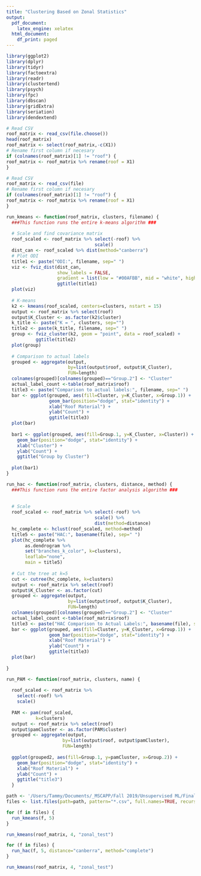 ```yaml
---
title: "Clustering Based on Zonal Statistics"
output:
  pdf_document:
    latex_engine: xelatex
  html_document:
    df_print: paged
---
```


```r
library(ggplot2)
library(dplyr)
library(tidyr)
library(factoextra)
library(readr)
library(clustertend)
library(psych)
library(fpc)
library(dbscan)
library(gridExtra)
library(seriation)
library(dendextend)
```


``` r

# Read CSV
roof_matrix <- read_csv(file.choose())
head(roof_matrix)
roof_matrix <- select(roof_matrix,-c(X1))
# Rename first column if necesary
if (colnames(roof_matrix)[1] != "roof") {
roof_matrix <- roof_matrix %>% rename(roof = X1)
}

# Read CSV
roof_matrix <- read_csv(file)
# Rename first column if necesary
if (colnames(roof_matrix)[1] != "roof") {
roof_matrix <- roof_matrix %>% rename(roof = X1)
}

```

```r
run_kmeans <- function(roof_matrix, clusters, filename) {
  ###This function runs the entire k-means algorithm ###
  
  # Scale and find covariance matrix
  roof_scaled <- roof_matrix %>% select(-roof) %>%
                                 scale()
  dist_can <- roof_scaled %>% dist(method="canberra")
  # Plot ODI
  title1 <- paste("ODI:", filename, sep=" ")
  viz <- fviz_dist(dist_can,
                   show_labels = FALSE,
                   gradient = list(low = "#00AFBB", mid = "white", high = "#FC4E07")) +
                   ggtitle(title1)
  plot(viz)
  
  # K-means
  k2 <- kmeans(roof_scaled, centers=clusters, nstart = 15)
  output <- roof_matrix %>% select(roof)
  output$K_Cluster <- as.factor(k2$cluster)
  k_title <- paste("K = ", clusters, sep="")
  title2 <- paste(k_title, filename, sep=" ")
  group <- fviz_cluster(k2, geom = "point", data = roof_scaled) +
           ggtitle(title2)
  plot(group)
  
  # Comparison to actual labels
  grouped <- aggregate(output,
                       by=list(output$roof, output$K_Cluster),
                       FUN=length)
  colnames(grouped)[colnames(grouped)=="Group.2"] <- "Cluster"
  actual_label_count <-table(roof_matrix$roof)
  title3 <- paste("Comparison to actual labels:", filename, sep=" ")
  bar <- ggplot(grouped, aes(fill=Cluster, y=K_Cluster, x=Group.1)) + 
                geom_bar(position="dodge", stat="identity") +
                xlab("Roof Material") +
                ylab("Count") +
                ggtitle(title3)
  plot(bar)
  
  bar1 <- ggplot(grouped, aes(fill=Group.1, y=K_Cluster, x=Cluster)) + 
    geom_bar(position="dodge", stat="identity") +
    xlab("Cluster") +
    ylab("Count") +
    ggtitle("Group by Cluster")
  
  plot(bar1)
}
```

```r
run_hac <- function(roof_matrix, clusters, distance, method) {
  ###This function runs the entire factor analysis algorithm ###
  
  
  # Scale
  roof_scaled <- roof_matrix %>% select(-roof) %>%
                                 scale() %>%
                                 dist(method=distance)
  hc_complete <- hclust(roof_scaled, method=method)
  title5 <- paste("HAC:", basename(file), sep=" ")
  plot(hc_complete %>%
       as.dendrogram %>%
       set("branches_k_color", k=clusters),
       leaflab="none",
       main = title5)
  
  # Cut the tree at k=5
  cut <- cutree(hc_complete, k=clusters)
  output <- roof_matrix %>% select(roof)
  output$K_Cluster <- as.factor(cut)
  grouped <- aggregate(output,
                       by=list(output$roof, output$K_Cluster),
                       FUN=length)
  colnames(grouped)[colnames(grouped)=="Group.2"] <- "Cluster"
  actual_label_count <-table(roof_matrix$roof)
  title3 <- paste("HAC Comparison to Actual Labels:", basename(file), sep=" ")
  bar <- ggplot(grouped, aes(fill=Cluster, y=K_Cluster, x=Group.1)) + 
                geom_bar(position="dodge", stat="identity") +
                xlab("Roof Material") +
                ylab("Count") +
                ggtitle(title3)
  plot(bar)
  
}
```

```r

run_PAM <- function(roof_matrix, clusters, name) {
  
  roof_scaled <- roof_matrix %>% 
    select(-roof) %>%
    scale()
  
  PAM <- pam(roof_scaled,
           k=clusters)
  output <- roof_matrix %>% select(roof)
  output$pamCluster <- as.factor(PAM$cluster)
  grouped <- aggregate(output,
                     by=list(output$roof, output$pamCluster),
                     FUN=length)
  
  ggplot(grouped2, aes(fill=Group.1, y=pamCluster, x=Group.2)) + 
    geom_bar(position="dodge", stat="identity") +
    xlab("Roof Material") +
    ylab("Count") +
    ggtitle("title3")
  }
```



```r
path <- '/Users/Tammy/Documents/_MSCAPP/Fall 2019/Unsupervised ML/Final Project/mapping-disaster-risk/data'
files <- list.files(path=path, pattern="*.csv", full.names=TRUE, recursive=FALSE)

for (f in files) {
  run_kmeans(f, 5)
}

run_kmeans(roof_matrix, 4, "zonal_test")
```

```r
for (f in files) {
  run_hac(f, 5, distance="canberra", method="complete")
}

run_kmeans(roof_matrix, 4, "zonal_test")
```

